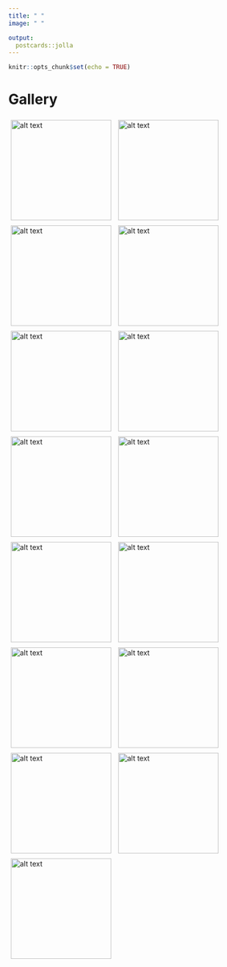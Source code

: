```yaml
---
title: " "
image: " "

output:
  postcards::jolla
---
```


```r
knitr::opts_chunk$set(echo = TRUE)

```

# **Gallery**

[![alt text](images/gallery/1.jpg){style="padding:5px;" width="200"}](https://www.instagram.com/p/CMJQCAggtul/) ![alt text](images/gallery/11.jpg){style="padding:5px;" width="200"} [![alt text](images/gallery/16.jpg){style="padding:5px;" width="200"}](https://www.instagram.com/p/CCREdJ7pAVk/) [![alt text](images/gallery/18.jpg){style="padding:5px;" width="200"}](https://www.instagram.com/p/CCJJI2AJT0y/) [![alt text](images/gallery/20.jpg){style="padding:5px;" width="200"}](https://www.instagram.com/p/CClqWEDpa6v/) [![alt text](images/gallery/22.jpg){style="padding:5px;" width="200"}](https://www.instagram.com/p/CCyj0ZeJw2u/) [![alt text](images/gallery/23.jpg){style="padding:5px;" width="200"}](https://www.instagram.com/p/CCv6oS-ph1-/) [![alt text](images/gallery/24.jpg){style="padding:5px;" width="200"}](https://www.instagram.com/p/CC3oDvdJwsX/) [![alt text](images/gallery/25.jpg){style="padding:5px;" width="200"}](https://www.instagram.com/p/CC_ciAeJ_UE/) [![alt text](images/gallery/26.jpg){style="padding:5px;" width="200"}](https://www.instagram.com/p/CDB7wpeJeVu/) [![alt text](images/gallery/27.jpg){style="padding:5px;" width="200"}](https://www.instagram.com/p/CC1Eh2lpaMV/) [![alt text](images/gallery/28.jpg){style="padding:5px;" width="200"}](https://www.instagram.com/p/CDHFWMJpVE-/) [![alt text](images/gallery/29.jpg){style="padding:5px;" width="200"}](https://www.instagram.com/p/CDO0ggbpGxP/) [![alt text](images/gallery/30.jpg){style="padding:5px;" width="200"}](https://www.instagram.com/p/CDoipB2JUO_/) [![alt text](images/gallery/31.jpg){style="padding:5px;" width="200"}](https://www.instagram.com/p/CD3_YdjpIT1/)
